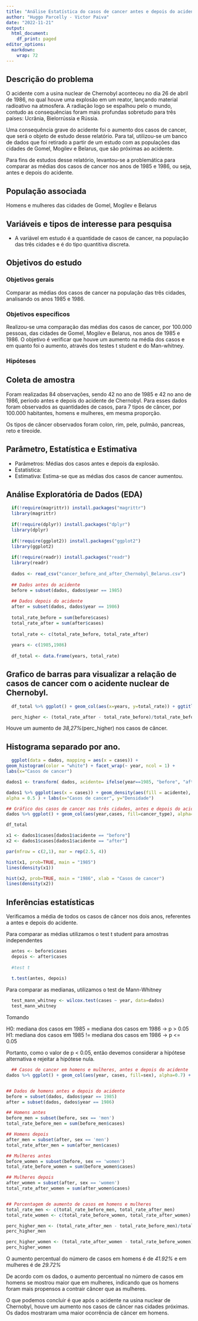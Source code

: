 ```yaml
---
title: "Análise Estatística do casos de cancer antes e depois do acidente de Chernobyl"
author: "Huggo Parcelly - Victor Paiva"
date: "2022-11-21"
output:
  html_document:
    df_print: paged
editor_options:
  markdown:
    wrap: 72
---
```


## Descrição do problema

O acidente com a usina nuclear de Chernobyl aconteceu no dia 26 de abril
de 1986, no qual houve uma explosão em um reator, lançando material
radioativo na atmosfera. A radiação logo se espalhou pelo o mundo,
contudo as consequências foram mais profundas sobretudo para três
países: Ucrânia, Bielorrússia e Rússia.

Uma consequência grave do acidente foi o aumento dos casos de cancer,
que será o objeto de estudo desse relatório. Para tal, utilizou-se um
banco de dados que foi retirado a partir de um estudo com as populações
das cidades de Gomel, Mogilev e Belarus, que são próximas ao acidente.

Para fins de estudos desse relatório, levantou-se a problemática para
comparar as médias dos casos de cancer nos anos de 1985 e 1986, ou seja, antes e depois do acidente.

## População associada

Homens e mulheres das cidades de Gomel, Mogilev e Belarus

## Variáveis e tipos de interesse para pesquisa

 - A variável em estudo é a quantidade de casos de cancer, na população das
três cidades e é do tipo quantitiva discreta.

## Objetivos do estudo

### Objetivos gerais

Comparar as médias dos casos de cancer na população das três cidades,
analisando os anos 1985 e 1986.

### Objetivos específicos

Realizou-se uma comparação das médias dos casos de cancer, por 100.000
pessoas, das cidades de Gomel, Mogilev e Belarus, nos anos de 1985 e
1986. O objetivo é verificar que houve um aumento na média dos casos e em quanto foi o aumento, através dos testes t student e do Man-whitney.

### Hipóteses

## Coleta de amostra

Foram realizadas 84 observações, sendo 42 no ano de 1985 e 42 no ano de
1986, período antes e depois do acidente de Chernobyl. Para esses dados
foram observados as quantidades de casos, para 7 tipos de câncer, por
100.000 habitantes, homens e mulheres, em mesma proporção. 

Os tipos de câncer observados foram colon, rim, pele, pulmão, pancreas, reto e
tireoide.

## Parâmetro, Estatística e Estimativa

 - Parâmetros: Médias dos casos antes e depois da explosão. 
 - Estatística: 
 - Estimativa: Estima-se que as médias dos casos de cancer aumentou.

## Análise Exploratória de Dados (EDA)

```r

  if(!require(magrittr)) install.packages("magrittr") 
  library(magrittr) 
  
  if(!require(dplyr)) install.packages("dplyr") 
  library(dplyr) 
  
  if(!require(ggplot2)) install.packages("ggplot2") 
  library(ggplot2) 
  
  if(!require(readr)) install.packages("readr") 
  library(readr)
  
  dados <- read_csv("cancer_before_and_after_Chernobyl_Belarus.csv")
  
  ## Dados antes do acidente
  before = subset(dados, dados$year == 1985)
  
  ## Dados depois do acidente
  after = subset(dados, dados$year == 1986)
  
  total_rate_before = sum(before$cases) 
  total_rate_after = sum(after$cases)
  
  total_rate <- c(total_rate_before, total_rate_after) 
  
  years <- c(1985,1986)
  
  df_total <- data.frame(years, total_rate)
```

## Grafico de barras para visualizar a relação de casos de cancer com o acidente nuclear de Chernobyl.

```r
  df_total %>% ggplot() + geom_col(aes(x=years, y=total_rate)) + ggtitle("Casos de Cancer em Chernobyl comparando antes e depois do acidente nuclear em Chernobyl no ano 1986") + ylab("Casos de cancer") + expand_limits(y=0) + xlab("1985 vs 1986") + theme(axis.text.x=element_blank())

  perc_higher <- (total_rate_after - total_rate_before)/total_rate_before * 100

```
Houve um aumento de *38,27%*(perc_higher) nos casos de câncer.

## Histograma separado por ano.

```r
  ggplot(data = dados, mapping = aes(x = cases)) +
geom_histogram(color = "white") + facet_wrap(~ year, ncol = 1) +
labs(x="Casos de cancer")

dados1 <- transform( dados, acidente= ifelse(year==1985, "before", "after"))

dados1 %>% ggplot(aes(x = cases)) + geom_density(aes(fill = acidente),
alpha = 0.5 ) + labs(x="Casos de cancer", y="Densidade")

## Gráfico dos casos de cancer nas três cidades, antes e depois do acidente
dados %>% ggplot() + geom_col(aes(year,cases, fill=cancer_type), alpha=0.7) + facet_grid(.~location) + scale_x_continuous(breaks = c(1985, 1986), labels = c("before", "after")) + ggtitle("Casos de cancer em diferentes cidades nantes e depois do acidente nuclear de Chernobyl")

df_total

x1 <- dados1$cases[dados1$acidente == "before"]
x2 <- dados1$cases[dados1$acidente == "after"]

par(mfrow = c(2,1), mar = rep(2.5, 4))

hist(x1, prob=TRUE, main = "1985") 
lines(density(x1))

hist(x2, prob=TRUE, main = "1986", xlab = "Casos de cancer")
lines(density(x2))

```
        
## Inferências estatísticas

Verificamos a média de todos os casos de câncer nos dois anos, referentes a antes e depois do acidente.

Para comparar as médias utilizamos o test t student para amostras independentes

```r
  
  antes <- before$cases
  depois <- after$cases
  
  #test t
  
  t.test(antes, depois)
```

Para comparar as medianas, utilizamos o test de Mann-Whitney

```r

  test_mann_whitney <- wilcox.test(cases ~ year, data=dados)
  test_mann_whitney

```

Tomando 

H0: mediana dos casos em 1985 = mediana dos casos em 1986  -> p > 0.05
H1: mediana dos casos em 1985 != mediana dos casos em 1986 -> p <= 0.05

Portanto, como o valor de p < 0.05, então devemos considerar a hipótese alternativa e rejeitar a hipótese nula.


```r
  ## Casos de cancer em homens e mulheres, antes e depois do acidente
dados %>% ggplot() + geom_col(aes(year, cases, fill=sex), alpha=0.7) + scale_x_continuous(breaks = c(1985, 1986), labels = c("before", "after"))  + ggtitle("Casos de cancer em homens e mulheres antes e depois do acidente")


## Dados de homens antes e depois do acidente
before = subset(dados, dados$year == 1985)
after = subset(dados, dados$year == 1986)

## Homens antes
before_men = subset(before, sex == 'men')
total_rate_before_men = sum(before_men$cases)

## Homens depois
after_men = subset(after, sex == 'men')
total_rate_after_men = sum(after_men$cases)

## Mulheres antes
before_women = subset(before, sex == 'women')
total_rate_before_women = sum(before_women$cases)

## Mulheres depois
after_women = subset(after, sex == 'women')
total_rate_after_women = sum(after_women$cases)


## Porcentagem de aumento de casos em homens e mulheres
total_rate_men <- c(total_rate_before_men, total_rate_after_men)
total_rate_women <- c(total_rate_before_women, total_rate_after_women)

perc_higher_men <- (total_rate_after_men - total_rate_before_men)/total_rate_before_men * 100
perc_higher_men

perc_higher_women <- (total_rate_after_women - total_rate_before_women)/total_rate_before_women * 100
perc_higher_women

```

O aumento percentual do número de casos em homens é de *41.92%* e em mulheres é de *29.72%*

De acordo com os dados, o aumento percentual no número de casos em homens se mostrou maior que em mulheres, indicando que os homens foram mais propensos a contrair câncer que as mulheres.

O que podemos concluir é que após o acidente na usina nuclear de Chernobyl, houve um aumento nos casos de câncer nas cidades próximas. Os dados mostraram uma maior ocorrência de câncer em homens.